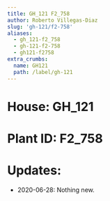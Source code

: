 ```yaml
---
title: GH_121 F2_758
author: Roberto Villegas-Diaz
slug: 'gh-121/f2-758'
aliases:
  - gh_121-f2_758
  - gh-121-f2-758
  - gh121-f2758
extra_crumbs:
  name: GH121
  path: /label/gh-121
---
```


# **House**: GH_121
# **Plant ID**: F2_758
# **Updates**: 
 - 2020-06-28: Nothing new.
